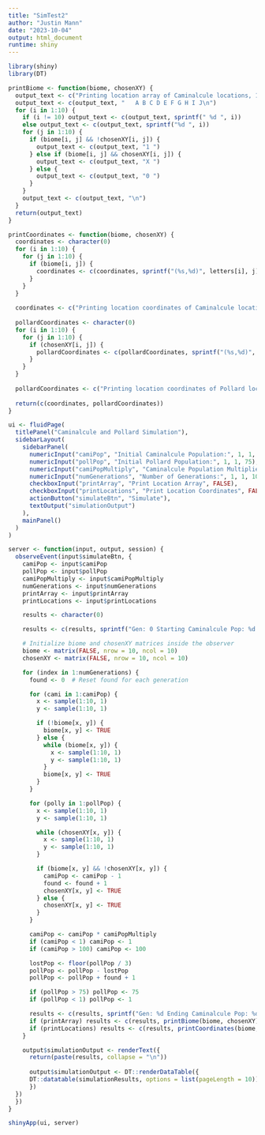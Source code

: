 ```yaml
---
title: "SimTest2"
author: "Justin Mann"
date: "2023-10-04"
output: html_document
runtime: shiny
---
```


```r
library(shiny)
library(DT)

printBiome <- function(biome, chosenXY) {
  output_text <- c("Printing location array of Caminalcule locations, 1 = occupied, 0 = unoccupied, X = found\n")
  output_text <- c(output_text, "   A B C D E F G H I J\n")
  for (i in 1:10) {
    if (i != 10) output_text <- c(output_text, sprintf(" %d ", i))
    else output_text <- c(output_text, sprintf("%d ", i))
    for (j in 1:10) {
      if (biome[i, j] && !chosenXY[i, j]) {
        output_text <- c(output_text, "1 ")
      } else if (biome[i, j] && chosenXY[i, j]) {
        output_text <- c(output_text, "X ")
      } else {
        output_text <- c(output_text, "0 ")
      }
    }
    output_text <- c(output_text, "\n")
  }
  return(output_text)
}

printCoordinates <- function(biome, chosenXY) {
  coordinates <- character(0)
  for (i in 1:10) {
    for (j in 1:10) {
      if (biome[i, j]) {
        coordinates <- c(coordinates, sprintf("(%s,%d)", letters[i], j))
      }
    }
  }
  
  coordinates <- c("Printing location coordinates of Caminalcule locations: ", paste(coordinates, collapse = " "), "\n")
  
  pollardCoordinates <- character(0)
  for (i in 1:10) {
    for (j in 1:10) {
      if (chosenXY[i, j]) {
        pollardCoordinates <- c(pollardCoordinates, sprintf("(%s,%d)", letters[i], j))
      }
    }
  }
  
  pollardCoordinates <- c("Printing location coordinates of Pollard locations: ", paste(pollardCoordinates, collapse = " "), "\n")
  
  return(c(coordinates, pollardCoordinates))
}

ui <- fluidPage(
  titlePanel("Caminalcule and Pollard Simulation"),
  sidebarLayout(
    sidebarPanel(
      numericInput("camiPop", "Initial Caminalcule Population:", 1, 1, 100),
      numericInput("pollPop", "Initial Pollard Population:", 1, 1, 75),
      numericInput("camiPopMultiply", "Caminalcule Population Multiplier:", 1, 1, 10),
      numericInput("numGenerations", "Number of Generations:", 1, 1, 100),
      checkboxInput("printArray", "Print Location Array", FALSE),
      checkboxInput("printLocations", "Print Location Coordinates", FALSE),
      actionButton("simulateBtn", "Simulate"),
      textOutput("simulationOutput")
    ),
    mainPanel()
  )
)

server <- function(input, output, session) {
  observeEvent(input$simulateBtn, {
    camiPop <- input$camiPop
    pollPop <- input$pollPop
    camiPopMultiply <- input$camiPopMultiply
    numGenerations <- input$numGenerations
    printArray <- input$printArray
    printLocations <- input$printLocations

    results <- character(0)

    results <- c(results, sprintf("Gen: 0 Starting Caminalcule Pop: %d Starting Pollard Pop: %d\n", camiPop, pollPop))

    # Initialize biome and chosenXY matrices inside the observer
    biome <- matrix(FALSE, nrow = 10, ncol = 10)
    chosenXY <- matrix(FALSE, nrow = 10, ncol = 10)

    for (index in 1:numGenerations) {
      found <- 0  # Reset found for each generation

      for (cami in 1:camiPop) {
        x <- sample(1:10, 1)
        y <- sample(1:10, 1)

        if (!biome[x, y]) {
          biome[x, y] <- TRUE
        } else {
          while (biome[x, y]) {
            x <- sample(1:10, 1)
            y <- sample(1:10, 1)
          }
          biome[x, y] <- TRUE
        }
      }

      for (polly in 1:pollPop) {
        x <- sample(1:10, 1)
        y <- sample(1:10, 1)

        while (chosenXY[x, y]) {
          x <- sample(1:10, 1)
          y <- sample(1:10, 1)
        }

        if (biome[x, y] && !chosenXY[x, y]) {
          camiPop <- camiPop - 1
          found <- found + 1
          chosenXY[x, y] <- TRUE
        } else {
          chosenXY[x, y] <- TRUE
        }
      }

      camiPop <- camiPop * camiPopMultiply
      if (camiPop < 1) camiPop <- 1
      if (camiPop > 100) camiPop <- 100

      lostPop <- floor(pollPop / 3)
      pollPop <- pollPop - lostPop
      pollPop <- pollPop + found + 1

      if (pollPop > 75) pollPop <- 75
      if (pollPop < 1) pollPop <- 1

      results <- c(results, sprintf("Gen: %d Ending Caminalcule Pop: %d Ending Pollard Pop: %d || found: %d\n", index, camiPop, pollPop, found))
      if (printArray) results <- c(results, printBiome(biome, chosenXY))
      if (printLocations) results <- c(results, printCoordinates(biome, chosenXY))
    }

    output$simulationOutput <- renderText({
      return(paste(results, collapse = "\n"))
      
      output$simulationOutput <- DT::renderDataTable({
      DT::datatable(simulationResults, options = list(pageLength = 10))
      })
  })
  })
}

shinyApp(ui, server)

```

